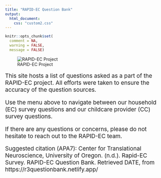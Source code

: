 ```yaml
---
title: "RAPID-EC Question Bank"
output: 
  html_document:
    css: "custom2.css"
---
```


```r
knitr::opts_chunk$set(
  comment = NA,
  warning = FALSE,
  message = FALSE)
```

![RAPID-EC Project](~/Dropbox (University of Oregon)/RAPID-EC/Data Management R3/EE_R3 Question Bank/Data/QBPIC.png)

<p style="font-size:14pt">This site hosts a list of questions asked as a part of the RAPID-EC project. All efforts were taken to ensure the accuracy of the question sources.</p>

<p style="font-size:14pt">Use the menu above to navigate between our household (EC) survey questions and our childcare provider (CC) survey questions.</p>

<p style="font-size:14pt">If there are any questions or concerns, please do not hesitate to reach out to the RAPID-EC team.</p>

<p style="font-size:14pt">Suggested citation (APA7): 
Center for Translational Neuroscience, University of Oregon. (n.d.). Rapid-EC Survey. RAPID-EC Question Bank. Retrieved DATE, from https://r3questionbank.netlify.app/  </p>


```r

```

```r


```


```r


```



